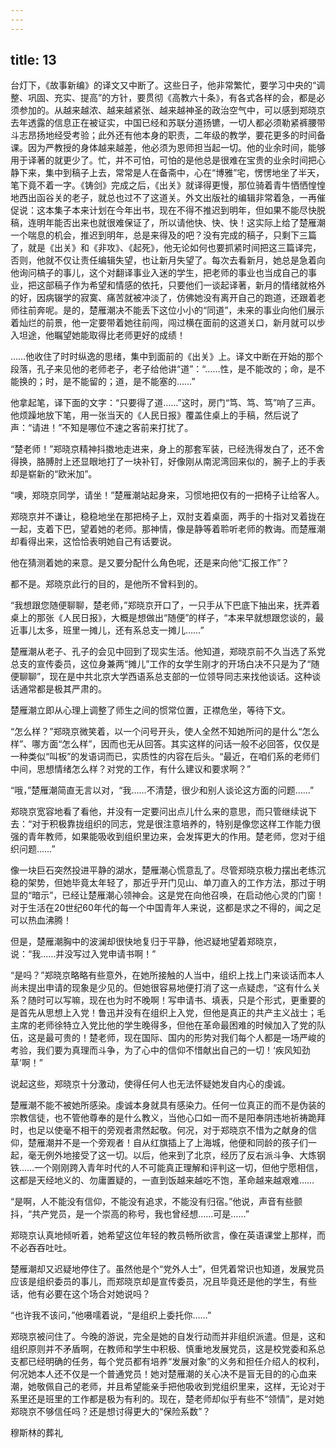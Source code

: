 ```yaml
---
---
---
```

title: 13
---



台灯下，《故事新编》的译文又中断了。这些日子，他非常繁忙，要学习中央的“调整、巩固、充实、提高”的方针，要贯彻《高教六十条》，有各式各样的会，都是必须参加的。从越来越浓、越来越紧张、越来越神圣的政治空气中，可以感到郑晓京去年透露的信息正在被证实，中国已经和苏联分道扬镳，一切人都必须勒紧裤腰带斗志昂扬地经受考验；此外还有他本身的职责，二年级的教学，要花更多的时间备课。因为严教授的身体越来越差，他必须为恩师担当起一切。他的业余时间，能够用于译著的就更少了。忙，并不可怕，可怕的是他总是很难在宝贵的业余时间把心静下来，集中到稿子上去，常常是人在备斋中，心在“博雅”宅，愣愣地坐了半天，笔下竟不着一字。《铸剑》完成之后，《出关》就译得更慢，那位骑着青牛恓恓惶惶地西出函谷关的老子，就总也过不了这道关。外文出版社的编辑非常着急，一再催促说：这本集子本来计划在今年出书，现在不得不推迟到明年，但如果不能尽快脱稿，连明年能否出来也就很难保证了，所以请他快、快、快！这实际上给了楚雁潮一个喘息的机会，推迟到明年，总是来得及的吧？没有完成的稿子，只剩下三篇了，就是《出关》和《非攻》、《起死》，他无论如何也要抓紧时间把这三篇译完，否则，他就不仅让责任编辑失望，也让新月失望了。每次去看新月，她总是急着向他询问槁子的事儿，这个对翻译事业入迷的学生，把老师的事业也当成自己的事业，把这部稿子作为希望和情感的依托，只要他们一谈起译著，新月的情绪就格外的好，因病辍学的寂寞、痛苦就被冲淡了，仿佛她没有离开自己的跑道，还跟着老师往前奔呢。是的，楚雁潮决不能丢下这位小小的“同道”，未来的事业向他们展示着灿烂的前景，他一定要带着她往前闯，闯过横在面前的这道关口，新月就可以步入坦途，他瞩望她能取得比老师更好的成绩！

……他收住了时时纵逸的思绪，集中到面前的《出关》上。译文中断在开始的那个段落，孔子来见他的老师老子，老子给他讲“道”：“……性，是不能改的；命，是不能换的；时，是不能留的；道，是不能塞的……”

他拿起笔，译下面的文字：“只要得了道……”这时，房门“笃、笃、笃”响了三声。他烦躁地放下笔，用一张当天的《人民日报》覆盖住桌上的手稿，然后说了声：“请进！”不知是哪位不速之客前来打扰了。

“楚老师！”郑晓京精神抖擞地走进来，身上的那套军装，已经洗得发白了，还不舍得换，胳膊肘上还显眼地打了一块补钉，好像刚从南泥湾回来似的，腕子上的手表却是崭新的“欧米加”。

“噢，郑晓京同学，请坐！”楚雁潮站起身来，习惯地把仅有的一把椅子让给客人。

郑晓京并不谦让，稳稳地坐在那把椅子上，双肘支着桌面，两手的十指对叉着拢在一起，支着下巴，望着她的老师。那神情，像是静等着聆听老师的教诲。而楚雁潮却看得出来，这恰恰表明她自己有话要说。

他在猜测着她的来意。是又要分配什么角色呢，还是来向他“汇报工作”？

都不是。郑晓京此行的目的，是他所不曾料到的。

“我想跟您随便聊聊，楚老师，”郑晓京开口了，一只手从下巴底下抽出来，抚弄着桌上的那张《人民日报》，大概是想做出“随便”的样子，“本来早就想跟您谈的，最近事儿太多，班里一摊儿，还有系总支一摊儿……”

楚雁潮从老子、孔子的会见中回到了现实生活。他知道，郑晓京前不久当选了系党总支的宣传委员，这位身兼两“摊儿”工作的女学生刚才的开场白决不只是为了“随便聊聊”，现在是中共北京大学西语系总支部的一位领导同志来找他谈话。这种谈话通常都是极其严肃的。

楚雁潮立即从心理上调整了师生之间的惯常位置，正襟危坐，等待下文。

“怎么样？”郑晓京微笑着，以一个问号开头，使人全然不知她所问的是什么“怎么样”、哪方面“怎么样”，因而也无从回答。其实这样的问话一般不必回答，仅仅是一种类似“叫板”的发语词而已，实质性的内容在后头。“最近，在咱们系的老师们中间，思想情绪怎么样？对党的工作，有什么建议和要求啊？”

“哦，”楚雁潮简直无言以对，“我……不清楚，很少和别人谈论这方面的问题……”

郑晓京宽容地看了看他，并没有一定要问出点儿什么来的意思，而只管继续说下去：“对于积极靠拢组织的同志，党是很注意培养的，特别是像您这样工作能力很强的青年教师，如果能吸收到组织里边来，会发挥更大的作用。楚老师，您对于组织问题……”

像一块巨石突然投进平静的湖水，楚雁潮心慌意乱了。尽管郑晓京极力摆出老练沉稳的架势，但她毕竟太年轻了，那近乎开门见山、单刀直入的工作方法，那过于明显的“暗示”，已经让楚雁潮心领神会。这是党在向他召唤，在启动他心灵的门窗！对于生活在20世纪60年代的每一个中国青年人来说，这都是求之不得的，闻之足可以热血沸腾！

但是，楚雁潮胸中的波澜却很快地复归于平静，他迟疑地望着郑晓京，说：“我……并没写过入党申请书啊！”

“是吗？”郑晓京略略有些意外，在她所接触的人当中，组织上找上门来谈话而本人尚未提出申请的现象是少见的。但她很容易地便打消了这一点疑虑，“这有什么关系？随时可以写嘛，现在也为时不晚啊！写申请书、填表，只是个形式，更重要的是首先从思想上入党！鲁迅并没有在组织上入党，但他是真正的共产主义战士；毛主席的老师徐特立入党比他的学生晚得多，但他在革命最困难的时候加入了党的队伍，这是最可贵的！楚老师，现在国际、国内的形势对我们每个人都是一场严峻的考验，我们要为真理而斗争，为了心中的信仰不惜献出自己的一切！‘疾风知劲草’啊！”

说起这些，郑晓京十分激动，使得任何人也无法怀疑她发自内心的虔诚。

楚雁潮不能不被她所感染。虔诚本身就具有感染力。任何一位真正的而不是伪装的宗教信徒，也不管他尊奉的是什么教义，当他心口如一而不是阳奉阴违地祈祷跪拜时，也足以使毫不相干的旁观者肃然起敬。何况，对于郑晓京不惜为之献身的信仰，楚雁潮并不是一个旁观者！自从红旗插上了上海城，他便和同龄的孩子们一起，毫无例外地接受了这一切。以后，他来到了北京，经历了反右派斗争、大炼钢铁……一个刚刚跨入青年时代的人不可能真正理解和评判这一切，但他宁愿相信，这都是天经地义的、勿庸置疑的，一直到饭越来越吃不饱，革命越来越艰难……

“是啊，人不能没有信仰，不能没有追求，不能没有归宿。”他说，声音有些颤抖，“共产党员，是一个崇高的称号，我也曾经想……可是……”

郑晓京认真地倾听着，她希望这位年轻的教员畅所欲言，像在英语课堂上那样，而不必吞吞吐吐。

楚雁潮却又迟疑地停住了。虽然他是个“党外人士”，但凭着常识也知道，发展党员应该是组织委员的事儿，而郑晓京却是宣传委员，况且毕竟还是他的学生，有些话，他有必要在这个场合对她说吗？

“也许我不该问，”他嗫嚅着说，“是组织上委托你……”

郑晓京被问住了。今晚的游说，完全是她的自发行动而并非组织派遣。但是，这和组织原则并不矛盾啊，在教师和学生中积极、慎重地发展党员，这是校党委和系总支都已经明确的任务，每个党员都有培养“发展对象”的义务和担任介绍人的权利，何况她本人还不仅是一个普通党员！她对楚雁潮的关心决不是盲无目的的心血来潮，她敬佩自己的老师，并且希望能亲手把他吸收到党组织里来，这样，无论对于系里还是班里的工作都是极为有利的。现在，楚老师却似乎有些不“领情”，是对她郑晓京不够信任吗？还是想讨得更大的“保险系数”？

穆斯林的葬礼